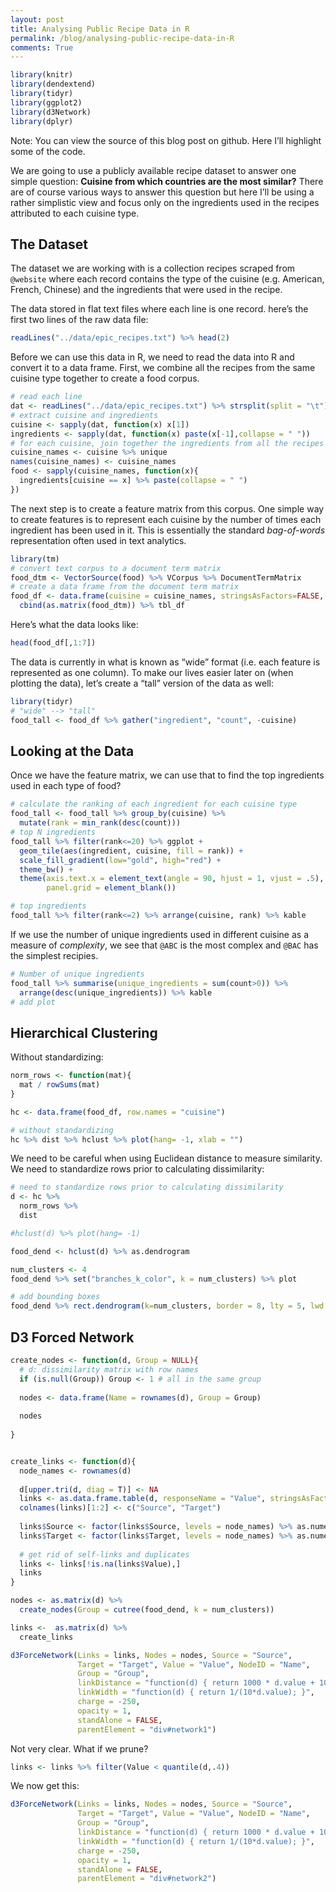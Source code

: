 ```yaml
---
layout: post
title: Analysing Public Recipe Data in R
permalink: /blog/analysing-public-recipe-data-in-R
comments: True
---
```

```r
library(knitr)
library(dendextend)
library(tidyr)
library(ggplot2)
library(d3Network)
library(dplyr)
```
<div class="message">
Note: You can view the source of this blog post on github. Here I'll highlight some of the code.
</div>
We are going to use a publicly available recipe dataset to answer one simple question: **Cuisine from which countries are the most similar?** There are of course various ways to answer this question but here I'll be using a rather simplistic view and focus only on the ingredients used in the recipes attributed to each cuisine type.

## The Dataset
The dataset we are working with is a collection recipes scraped from `@website` where each record contains the type of the cuisine (e.g. American, French, Chinese) and the ingredients that were used in the recipe.

The data stored in flat text files where each line is one record. here's the first two lines of the raw data file:
```r
readLines("../data/epic_recipes.txt") %>% head(2)
```

Before we can use this data in R, we need to read the data into R and convert it to a data frame. First, we combine all the recipes from the same cuisine type together to create a food corpus.
```r
# read each line
dat <- readLines("../data/epic_recipes.txt") %>% strsplit(split = "\t")
# extract cuisine and ingredients
cuisine <- sapply(dat, function(x) x[1])
ingredients <- sapply(dat, function(x) paste(x[-1],collapse = " ")) 
# for each cuisine, join together the ingredients from all the recipes
cuisine_names <- cuisine %>% unique
names(cuisine_names) <- cuisine_names
food <- sapply(cuisine_names, function(x){
  ingredients[cuisine == x] %>% paste(collapse = " ")
})
```

The next step is to create a feature matrix from this corpus. One simple way to create features is to represent each cuisine by the number of times each ingredient has been used in it. This is essentially the standard _bag-of-words_ representation often used in text analytics.

```r
library(tm)
# convert text corpus to a document term matrix
food_dtm <- VectorSource(food) %>% VCorpus %>% DocumentTermMatrix
# create a data frame from the document term matrix
food_df <- data.frame(cuisine = cuisine_names, stringsAsFactors=FALSE, row.names=NULL) %>% 
  cbind(as.matrix(food_dtm)) %>% tbl_df
```
Here's what the data looks like:
```r
head(food_df[,1:7])
```

The data is currently in what is known as "wide" format (i.e. each feature is represented as one column). To make our lives easier later on (when plotting the data), let's create a "tall" version of the data as well: 

```r
library(tidyr)
# "wide" --> "tall"
food_tall <- food_df %>% gather("ingredient", "count", -cuisine)
```

## Looking at the Data
Once we have the feature matrix, we can use that to find the top ingredients used in each type of food?
  
```r
# calculate the ranking of each ingredient for each cuisine type
food_tall <- food_tall %>% group_by(cuisine) %>% 
  mutate(rank = min_rank(desc(count)))
# top N ingredients
food_tall %>% filter(rank<=20) %>% ggplot +
  geom_tile(aes(ingredient, cuisine, fill = rank)) +
  scale_fill_gradient(low="gold", high="red") +
  theme_bw() +
  theme(axis.text.x = element_text(angle = 90, hjust = 1, vjust = .5),
        panel.grid = element_blank())
```


```r
# top ingredients
food_tall %>% filter(rank<=2) %>% arrange(cuisine, rank) %>% kable
```

If we use the number of unique ingredients used in different cuisine as a measure of _complexity_, we see that `@ABC` is the most complex and `@BAC` has the simplest recipies. 

```r
# Number of unique ingredients
food_tall %>% summarise(unique_ingredients = sum(count>0)) %>% 
  arrange(desc(unique_ingredients)) %>% kable
# add plot
```

## Hierarchical Clustering
Without standardizing:
  
```r
norm_rows <- function(mat){
  mat / rowSums(mat)
}

hc <- data.frame(food_df, row.names = "cuisine")

# without standardizing
hc %>% dist %>% hclust %>% plot(hang= -1, xlab = "")
```

We need to be careful when using Euclidean distance to measure similarity. We need to standardize rows prior to calculating dissimilarity:
  
```r
# need to standardize rows prior to calculating dissimilarity
d <- hc %>% 
  norm_rows %>%
  dist

#hclust(d) %>% plot(hang= -1)

food_dend <- hclust(d) %>% as.dendrogram

num_clusters <- 4
food_dend %>% set("branches_k_color", k = num_clusters) %>% plot

# add bounding boxes
food_dend %>% rect.dendrogram(k=num_clusters, border = 8, lty = 5, lwd = 2)

```

## D3 Forced Network

<script src="http://d3js.org/d3.v3.min.js" charset="utf-8"></script>
  
```r
create_nodes <- function(d, Group = NULL){
  # d: dissimilarity matrix with row names
  if (is.null(Group)) Group <- 1 # all in the same group
  
  nodes <- data.frame(Name = rownames(d), Group = Group)
  
  nodes
  
}


create_links <- function(d){
  node_names <- rownames(d)
  
  d[upper.tri(d, diag = T)] <- NA
  links <- as.data.frame.table(d, responseName = "Value", stringsAsFactors = FALSE)
  colnames(links)[1:2] <- c("Source", "Target")
  
  links$Source <- factor(links$Source, levels = node_names) %>% as.numeric %>% "-"(1)
  links$Target <- factor(links$Target, levels = node_names) %>% as.numeric %>% "-"(1)
  
  # get rid of self-links and duplicates
  links <- links[!is.na(links$Value),] 
  links
}

```

<div id="network1"></div>
  
```r
nodes <- as.matrix(d) %>% 
  create_nodes(Group = cutree(food_dend, k = num_clusters))

links <-  as.matrix(d) %>% 
  create_links

d3ForceNetwork(Links = links, Nodes = nodes, Source = "Source",
               Target = "Target", Value = "Value", NodeID = "Name",
               Group = "Group",
               linkDistance = "function(d) { return 1000 * d.value + 10; }",
               linkWidth = "function(d) { return 1/(10*d.value); }",
               charge = -250,
               opacity = 1, 
               standAlone = FALSE,
               parentElement = "div#network1")

```


Not very clear. What if we prune?
```r
links <- links %>% filter(Value < quantile(d,.4))
```

We now get this:
  
  <div id="network2"></div>
  
```r
d3ForceNetwork(Links = links, Nodes = nodes, Source = "Source",
               Target = "Target", Value = "Value", NodeID = "Name",
               Group = "Group",
               linkDistance = "function(d) { return 1000 * d.value + 10; }",
               linkWidth = "function(d) { return 1/(10*d.value); }",
               charge = -250,
               opacity = 1, 
               standAlone = FALSE,
               parentElement = "div#network2")
```


